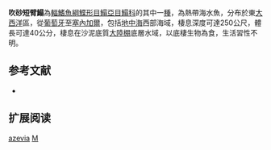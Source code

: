 {{Speciesbox
| name = 吹砂短臂鰨
| status = NE
| status_system = IUCN3.1
| image = 
| image_width = 250px
| genus = Microchirus
| species = azevia
| authority = [[de_Brito_Capello|de Brito Capello]], [[1867|1867]]
| synonyms = *''Solea azevia, de Brito Capello, 1867''
*''Quenselia azevia, de Brito Capello, 1867''
}}

'''吹砂短臂鰨'''為[[輻鰭魚綱|輻鰭魚綱]][[鰈形目|鰈形目]][[鰨亞目|鰨亞目]][[鰨科|鰨科]]的其中一[[種|種]]，為熱帶海水魚，分布於東[[大西洋|大西洋]]區，從[[葡萄牙|葡萄牙]]至[[塞內加爾|塞內加爾]]，包括[[地中海|地中海]]西部海域，棲息深度可達250公尺，體長可達40公分，棲息在沙泥底質[[大陸棚|大陸棚]]底層水域，以底棲生物為食，生活習性不明。

==参考文献==
*{{FishBase_species|genus=Microchirus|species=azevia|year=2014|month=4}}

== 扩展阅读 ==
{{refbegin}}
{{wikispecies-inline|Microchirus azevia|吹砂短臂鰨}}
{{refend}}
{{Taxonbar|from=Q5636075}}

[[Category:短臂鰨屬|azevia]]
[[Category:1867年描述的魚類|M]]


{{魚類小作品}}